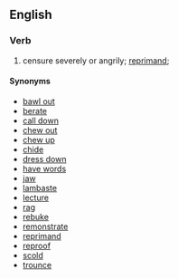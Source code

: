 ==English==
===Verb===
#censure severely or angrily; [[reprimand]]; 

====Synonyms====
*[[bawl out]]
*[[berate]]
*[[call down]]
*[[chew out]]
*[[chew up]]
*[[chide]]
*[[dress down]]
*[[have words]]
*[[jaw]]
*[[lambaste]]
*[[lecture]]
*[[rag]]
*[[rebuke]]
*[[remonstrate]]
*[[reprimand]]
*[[reproof]]
*[[scold]]
*[[trounce]]